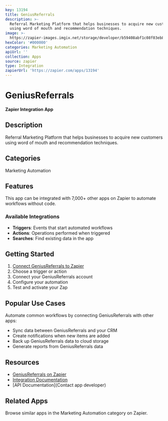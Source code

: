 ```yaml
---
key: 13194
title: GeniusReferrals
description: >-
  Referral Marketing Platform that helps businesses to acquire new customers
  using word of mouth and recommendation techniques.
image: >-
  https://zapier-images.imgix.net/storage/developer/b59408abf1c08f03eb8cb20baf10001d.png?auto=format%2Ccompress&ixlib=python-3.0.0&q=50
hexColor: '#000000'
categories: Marketing Automation
apiUrl: ''
collection: Apps
source: zapier
type: Integration
zapierUrl: 'https://zapier.com/apps/13194'
---
```

# GeniusReferrals

**Zapier Integration App**

## Description

Referral Marketing Platform that helps businesses to acquire new customers using word of mouth and recommendation techniques.

## Categories

Marketing Automation

## Features

This app can be integrated with 7,000+ other apps on Zapier to automate workflows without code.

### Available Integrations

- **Triggers**: Events that start automated workflows
- **Actions**: Operations performed when triggered
- **Searches**: Find existing data in the app

## Getting Started

1. [Connect GeniusReferrals to Zapier](https://zapier.com/apps/13194)
2. Choose a trigger or action
3. Connect your GeniusReferrals account
4. Configure your automation
5. Test and activate your Zap

## Popular Use Cases

Automate common workflows by connecting GeniusReferrals with other apps:

- Sync data between GeniusReferrals and your CRM
- Create notifications when new items are added
- Back up GeniusReferrals data to cloud storage
- Generate reports from GeniusReferrals data

## Resources

- [GeniusReferrals on Zapier](https://zapier.com/apps/13194)
- [Integration Documentation](https://zapier.com/apps/13194/integrations)
- [API Documentation](Contact app developer)

## Related Apps

Browse similar apps in the Marketing Automation category on Zapier.
